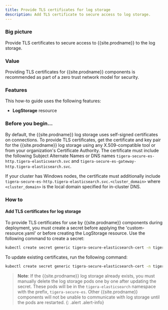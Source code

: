 ```yaml
---
title: Provide TLS certificates for log storage
description: Add TLS certificate to secure access to log storage. 
---
```


### Big picture

Provide TLS certificates to secure access to {{site.prodname}} to the log storage.

### Value

Providing TLS certificates for {{site.prodname}} components is recommended as part of a zero trust network model for security. 

### Features

This how-to guide uses the following features: 

- **LogStorage** resource

### Before you begin...

By default, the {{site.prodname}} log storage uses self-signed certificates on connections. To provide TLS certificates,
get the certificate and key pair for the {{site.prodname}} log storage using any X.509-compatible tool or from your organization's 
Certificate Authority. The certificate must include the following Subject Alternate Names or DNS names `tigera-secure-es-http.tigera-elasticsearch.svc` and `tigera-secure-es-gateway-http.tigera-elasticsearch.svc`.

If your cluster has Windows nodes, the certificate must additionally include `tigera-secure-es-http.tigera-elasticsearch.svc.<cluster_domain>` where `<cluster_domain>` is the local domain specified for in-cluster DNS.

### How to

#### Add TLS certificates for log storage

To provide TLS certificates for use by {{site.prodname}} components during deployment, you must create a secret before applying the 'custom-resource.yaml' or before creating the LogStorage resource. Use the following command to create a secret:

```bash
kubectl create secret generic tigera-secure-elasticsearch-cert -n tigera-operator --from-file=tls.crt=</path/to/certificate-file> --from-file=tls.key=</path/to/key-file>
```

To update existing certificates, run the following command:

```bash
kubectl create secret generic tigera-secure-elasticsearch-cert -n tigera-operator --from-file=tls.crt=</path/to/certificate-file> --from-file=tls.key=</path/to/key-file> --dry-run -o yaml --save-config | kubectl replace -f -
```

> **Note**: If the {{site.prodname}} log storage already exists, you must manually delete the log storage pods one by one
after updating the secret. These pods will be in the `tigera-elasticsearch` namespace with the prefix, `tigera-secure-es`.
Other {{site.prodname}} components will not be unable to communicate with log storage until the pods are restarted.
{: .alert .alert-info}
